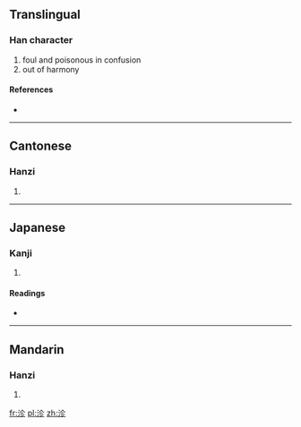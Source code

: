 ==Translingual==

===Han character===
{{Han char|rn=85|rad=水|as=05|sn=8|four=3812<sub>2</sub>|canj=水人竹竹 (EOHH)}}

# foul and poisonous in confusion
# out of harmony

====References====
* {{Han ref|kx=0613.100|dkj=17246|dj=1007.010|hdz=31589.050|uh=6CB4|ud=27828|bh=CD42|bd=52546}}

----

==Cantonese==

===Hanzi===
{{yue-hanzi|jyut=|y=leui6}}

# {{defn|lang=yue|sort=水05}}

----

==Japanese==

===Kanji===
{{ja-kanji|grade=|rs=水05}}

# {{defn|lang=ja|sort=水05}}

====Readings====
* {{ja-readings|on=[[れい]] (rei), [[らい]] (rai), [[てん]] (ten), [[でん]] (den)|kun=[[もこなう]] (mokonau)}}

----

==Mandarin==

===Hanzi===
{{cmn-hanzi|pin=[[lì]] ([[li4]])|wg=li<sup>4</sup>}}

# {{defn|lang=cmn|sort=水05}}

[[fr:沴]]
[[pl:沴]]
[[zh:沴]]